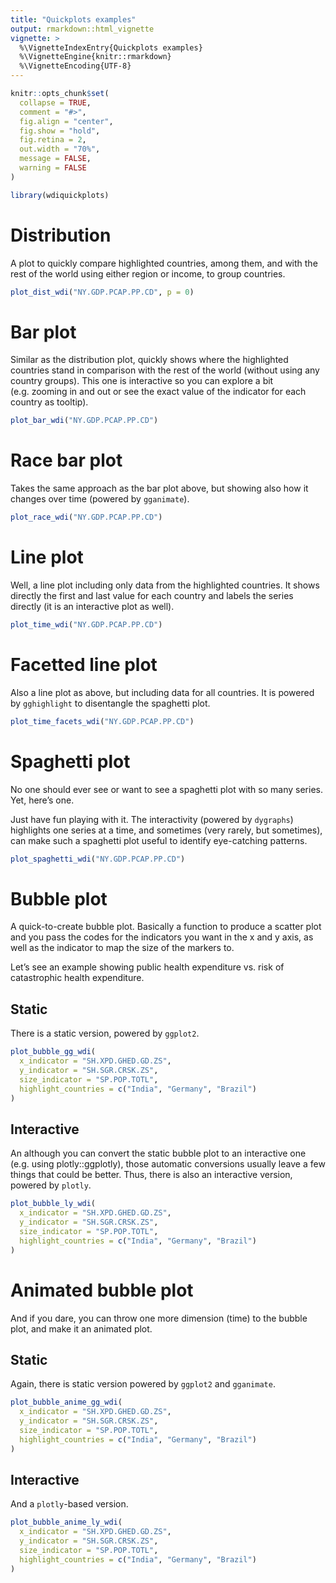 ```yaml
---
title: "Quickplots examples"
output: rmarkdown::html_vignette
vignette: >
  %\VignetteIndexEntry{Quickplots examples}
  %\VignetteEngine{knitr::rmarkdown}
  %\VignetteEncoding{UTF-8}
---
```


```r
knitr::opts_chunk$set(
  collapse = TRUE,
  comment = "#>",
  fig.align = "center",
  fig.show = "hold",
  fig.retina = 2,
  out.width = "70%",
  message = FALSE,
  warning = FALSE
)
```

```r
library(wdiquickplots)
```


# Distribution

A plot to quickly compare highlighted countries, among them, and with the 
rest of the world using either region or income, to group countries.

```r
plot_dist_wdi("NY.GDP.PCAP.PP.CD", p = 0)
```


# Bar plot

Similar as the distribution plot, quickly shows where the highlighted countries
stand in comparison with the rest of the world (without using any country
groups). This one is interactive so you can explore a bit (e.g. zooming in and 
out or see the exact value of the indicator for each country as tooltip).

```r
plot_bar_wdi("NY.GDP.PCAP.PP.CD")
```

# Race bar plot

Takes the same approach as the bar plot above, but showing also how it changes 
over time (powered by `gganimate`).

```r
plot_race_wdi("NY.GDP.PCAP.PP.CD")
```


# Line plot

Well, a line plot including only data from the highlighted countries. It shows 
directly the first and last value for each country and labels the series 
directly (it is an interactive plot as well).

```r
plot_time_wdi("NY.GDP.PCAP.PP.CD")
```


# Facetted line plot

Also a line plot as above, but including data for all countries.
It is powered by `gghighlight` to disentangle the spaghetti plot.

```r
plot_time_facets_wdi("NY.GDP.PCAP.PP.CD")
```

# Spaghetti plot

No one should ever see or want to see a spaghetti plot with so many series. 
Yet, here's one. 

Just have fun playing with it. The interactivity (powered by `dygraphs`)
highlights one series at a time, and sometimes (very rarely, but sometimes), can 
make such a spaghetti plot useful to identify eye-catching patterns.


```r
plot_spaghetti_wdi("NY.GDP.PCAP.PP.CD")
```

# Bubble plot

A quick-to-create bubble plot. Basically a function to produce a scatter plot
and you pass the codes for the indicators you want in the x and y axis, as well
as the indicator to map the size of the markers to.

Let's see an example showing public health expenditure vs. risk of catastrophic 
health expenditure.

## Static

There is a static version, powered by `ggplot2`.

```r
plot_bubble_gg_wdi(
  x_indicator = "SH.XPD.GHED.GD.ZS",
  y_indicator = "SH.SGR.CRSK.ZS",
  size_indicator = "SP.POP.TOTL",
  highlight_countries = c("India", "Germany", "Brazil")
)
```

## Interactive

An although you can convert the static bubble plot to an interactive one 
(e.g. using plotly::ggplotly), those automatic conversions usually leave 
a few things that could be better. Thus, there is also an interactive version, 
powered by `plotly`.

```r
plot_bubble_ly_wdi(
  x_indicator = "SH.XPD.GHED.GD.ZS",
  y_indicator = "SH.SGR.CRSK.ZS",
  size_indicator = "SP.POP.TOTL",
  highlight_countries = c("India", "Germany", "Brazil")
)
```



# Animated bubble plot

And if you dare, you can throw one more dimension (time) to the bubble plot,
and make it an animated plot.


## Static

Again, there is static version powered by `ggplot2` and `gganimate`.

```r
plot_bubble_anime_gg_wdi(
  x_indicator = "SH.XPD.GHED.GD.ZS",
  y_indicator = "SH.SGR.CRSK.ZS",
  size_indicator = "SP.POP.TOTL",
  highlight_countries = c("India", "Germany", "Brazil")
)
```

## Interactive

And a `plotly`-based version.

```r
plot_bubble_anime_ly_wdi(
  x_indicator = "SH.XPD.GHED.GD.ZS",
  y_indicator = "SH.SGR.CRSK.ZS",
  size_indicator = "SP.POP.TOTL",
  highlight_countries = c("India", "Germany", "Brazil")
)
```
